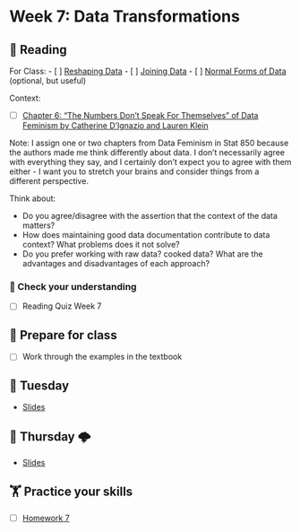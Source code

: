 # Week 7: Data Transformations

## 📖 Reading

For Class:
- [ ] [Reshaping Data](https://srvanderplas.github.io/stat-computing-r-python/part-wrangling/05-data-reshape.html)
- [ ] [Joining Data](https://srvanderplas.github.io/stat-computing-r-python/part-wrangling/06-data-join.html)
- [ ] [Normal Forms of Data](https://srvanderplas.github.io/stat-computing-r-python/part-wrangling/05b-normal-forms.html) (optional, but useful)

Context:

- [ ] [Chapter 6: “The Numbers Don’t Speak For Themselves” of Data Feminism by Catherine D’Ignazio and Lauren Klein](https://unl.alma.exlibrisgroup.com/leganto/public/01UON_LINC/citation/16973143050006387?auth=SAML)

Note: I assign one or two chapters from Data Feminism in Stat 850 because the authors made me think differently about data. I don't necessarily agree with everything they say, and I certainly don't expect you to agree with them either - I want you to stretch your brains and consider things from a different perspective.  

Think about:  

- Do you agree/disagree with the assertion that the context of the data matters? 
- How does maintaining good data documentation contribute to data context? What problems does it not solve? 
- Do you prefer working with raw data? cooked data? What are the advantages and disadvantages of each approach? 


### 🎯 Check your understanding

- [ ] Reading Quiz Week 7

## 🥣 Prepare for class

- [ ] Work through the examples in the textbook

## 🌮 Tuesday

- [Slides](../slides/07-murder.qmd)

## 🔨️ Thursday 🌩

- [Slides](../slides/07-murder.qmd)

##  🏋️ Practice your skills

- [ ] [Homework 7](../homework/07.qmd)

